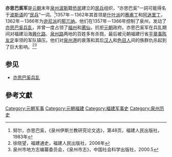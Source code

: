 {{Infobox Military Unit
| 名稱 = 亦思巴奚军
| 圖片 = 
| 圖片說明 = 
| 時期 = 1357年－1366年
| 國家 = 
| 效忠 = 
| 軍種 = [[民兵|民兵]]
| 兵科 = 
| 功能 = 
| 規模 = 
| 隸屬 = 
| garrison = [[泉州|泉州]]
| garrison_label = 總部
| 駐地 = 
| 裝備 = 
| 別稱 = 
| 守護 = 
| 格言 = 
| 顏色 = 
| 隊歌 = 
| 吉祥物 = 
| 戰役 = [[亦思巴奚兵亂|亦思巴奚兵亂]]
| 隊慶 = 
| 獎章 = 
| 榮譽 = 
| 現任指揮官 = 
| 象徵指揮官 = 
| 著名指揮官 = [[賽甫丁|賽甫丁]] <br> [[阿迷里丁|阿迷里丁]] <br> [[那兀納|那兀納]]
| 佩章一 = 
| 佩章二 = 
| 佩章三 = 
| 佩章四 = 
}}
{{福建历史}}
'''亦思巴奚军'''是[[元朝|元朝]]末年[[泉州|泉州]][[波斯|波斯]]籍[[侨民|侨民]]建立的[[民兵|民兵]]组织，“亦思巴奚”一詞可能得名于[[波斯语|波斯语]]的“[[民兵|民兵]]”一词。<ref name="亦思巴奚">努尔，亦思巴奚，《泉州伊斯兰教研究论文选》，第48页，福建人民出版社，1983年</ref>1357年－1362年其首领是[[什叶派|什叶派]]的[[赛甫丁|赛甫丁]]和[[阿迷里丁|阿迷里丁]]，1362年－1366年为[[逊尼派|逊尼派]]的[[那兀纳|那兀纳]]。他们在1357年－1366年控制了泉州，发动了[[亦思巴奚兵乱|亦思巴奚兵乱]]，并曾一度占领了[[福州|福州]]和[[莆仙|莆仙]]，抗拒[[元朝|元朝]]政府。亦思巴奚军在兵乱期间对福建沿海[[興化路|興化路]]、[[泉州路|泉州路]]两地的百姓多有杀戮，最后被元朝福建行省[[平章事|平章事]][[陈友定|陈友定]]率领的军队镇压。他们对[[泉州港|泉州港]]的衰落和其后[[汉人|汉人]]和[[色目人|色目人]]间的族群仇杀起到了巨大影响。<ref name="福建通史">徐晓望，福建通史，福建人民出版社，2006年</ref><ref name="《泉州市志》">泉州市地方志编纂委员会，《泉州市志》，中国社会科学出版社，2000.5</ref>

==参见==
*[[亦思巴奚兵乱|亦思巴奚兵乱]]

==參考文獻==
<div class="references-small">
<references />
</div>
{{China-hist-stub}}
[[Category:元朝军事|Category:元朝军事]]
[[Category:元朝福建|Category:元朝福建]]
[[Category:福建军事史|Category:福建军事史]]
[[Category:泉州历史|Category:泉州历史]]